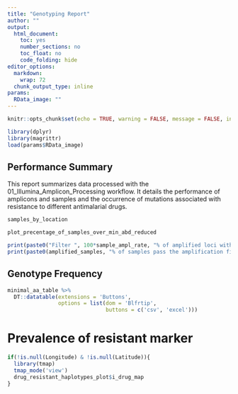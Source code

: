 ```yaml
---
title: "Genotyping Report"
author: ""
output:
  html_document:
    toc: yes
    number_sections: no
    toc_float: no
    code_folding: hide
editor_options:
  markdown:
    wrap: 72
  chunk_output_type: inline
params:
  RData_image: ""
---
```

  
```r
knitr::opts_chunk$set(echo = TRUE, warning = FALSE, message = FALSE, include = TRUE)
```

```r
library(dplyr)
library(magrittr)
load(params$RData_image)
```

## Performance Summary

This report summarizes data processed with the 01_Illumina_Amplicon_Processing 
workflow. It details the performance of amplicons and samples and the occurrence of 
mutations associated with resistance to different antimalarial drugs.

```r
samples_by_location
```

```r
plot_precentage_of_samples_over_min_abd_reduced
```

```r
print(paste0("Filter ", 100*sample_ampl_rate, "% of amplified loci with read depth ", min_abd))
print(paste0(amplified_samples, "% of samples pass the amplification filter."))
```

## Genotype Frequency

```r
minimal_aa_table %>%
  DT::datatable(extensions = 'Buttons',
                options = list(dom = 'Blfrtip',
                               buttons = c('csv', 'excel')))
```

# Prevalence of resistant marker

```r
if(!is.null(Longitude) & !is.null(Latitude)){
  library(tmap)
  tmap_mode('view')
  drug_resistant_haplotypes_plot$i_drug_map  
}
```
